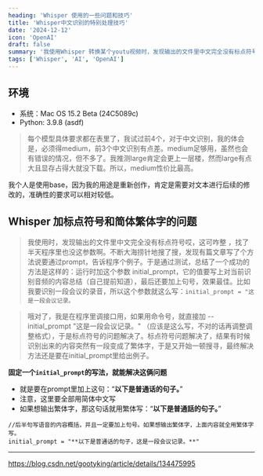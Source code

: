 ```yaml
---
heading: 'Whisper 使用的一些问题和技巧'
title: 'Whisper中文识别的特别处理技巧'
date: '2024-12-12'
icon: 'OpenAI'
draft: false
summary: '我使用Whisper 转换某个youtu视频时，发现输出的文件里中文完全没有标点符号，有时候识别出来的内容突然有一段变成了繁体字'
tags: ['Whisper', 'AI', 'OpenAI']
---
```


<Twemoji emoji="clinking-beer-mugs" />

## 环境

- 系统：Mac OS 15.2 Beta (24C5089c)
- Python: 3.9.8 (asdf)

> 每个模型具体要求都在表里了，我试过前4个，对于中文识别，我的体会是，必须得medium，前3个中文识别有点差。medium足够用，虽然也会有错误的情况，但不多了。我推测large肯定会更上一层楼，然而large有点大且显存占得大就没下载。所以，medium性价比最高。

我个人是使用base，因为我的用途是重新创作，肯定是需要对文本进行后续的修改的，准确性的要求可以相对较低。

## Whisper 加标点符号和简体繁体字的问题

> 我使用时，发现输出的文件里中文完全没有标点符号哎，这可咋整 ，找了半天程序里也没这参数啊。不断大海捞针地搜了搜，发现有篇文章写了个方法说要通过prompt，告诉程序个例子。于是通过测试，总结了一个成功的方法是这样的：运行时加这个参数 initial_prompt，它的值要写上对当前识别音频的内容总结（自己提前知道），最后还要加上句号，效果最佳。比如我要识别一段会议的录音，所以这个参数就这么写：`initial_prompt = "这是一段会议记录。`

> 哦对了，我是在程序里调接口用，如果用命令号，就直接加 --initial_prompt "这是一段会议记录。" （应该是这么写，不对的话再调整调整格式），于是标点符号的问题解决了。标点符号问题解决了，结果有时候识别出来的内容突然有一段变成了繁体字，于是又开始一顿搜寻，最终解决方法还是要在initial_prompt里给出例子。

**固定一个`initial_prompt`的写法，就能解决这俩问题**

- 就是要在prompt里加上这句：“**以下是普通话的句子。**”
- 注意，这里要全部用简体中文写
- 如果想输出繁体字，那这句话就用繁体写：“**以下是普通話的句子。**”

```shell
//后半句写语音的内容概括，并且一定要加上句号。如果想输出繁体字，上面内容就全用繁体字写。
initial_prompt = "**以下是普通话的句子，这是一段会议记录。**"
```

---

https://blog.csdn.net/gootyking/article/details/134475995
